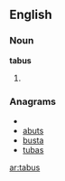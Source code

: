 ==English==

===Noun===
'''tabus'''

# {{plural of|tabu}}

===Anagrams===
* {{alphagram|abstu}}
* [[abuts#English|abuts]]
* [[busta#English|busta]]
* [[tubas#English|tubas]]

[[ar:tabus]]